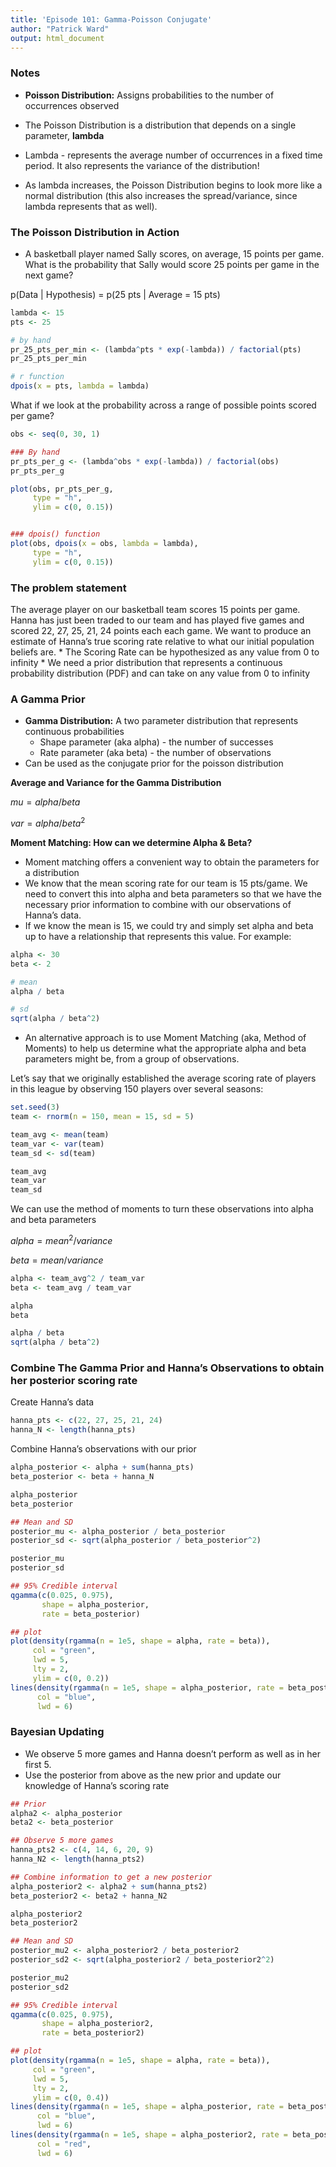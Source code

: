 ```yaml
---
title: 'Episode 101: Gamma-Poisson Conjugate'
author: "Patrick Ward"
output: html_document
---
```


### Notes

* **Poisson Distribution:** Assigns probabilities to the number of occurrences observed

* The Poisson Distribution is a distribution that depends on a single parameter, **lambda**
* Lambda - represents the average number of occurrences in a fixed time period. It also represents the variance of the distribution!
* As lambda increases, the Poisson Distribution begins to look more like a normal distribution (this also increases the spread/variance, since lambda represents that as well).


### The Poisson Distribution in Action

* A basketball player named Sally scores, on average, 15 points per game. What is the probability that Sally would score 25 points per game in the next game? 

p(Data |  Hypothesis) = p(25 pts | Average = 15 pts)

```r
lambda <- 15
pts <- 25

# by hand
pr_25_pts_per_min <- (lambda^pts * exp(-lambda)) / factorial(pts)
pr_25_pts_per_min

# r function
dpois(x = pts, lambda = lambda)

```


What if we look at the probability across a range of possible points scored per game?

```r
obs <- seq(0, 30, 1)

### By hand
pr_pts_per_g <- (lambda^obs * exp(-lambda)) / factorial(obs)
pr_pts_per_g

plot(obs, pr_pts_per_g, 
     type = "h",
     ylim = c(0, 0.15))


### dpois() function
plot(obs, dpois(x = obs, lambda = lambda), 
     type = "h",
     ylim = c(0, 0.15))

```


### The problem statement

The average player on our basketball team scores 15 points per game. Hanna has just been traded to our team and has played five games and scored 22, 27, 25, 21, 24 points each each game. We want to produce an estimate of Hanna's true scoring rate relative to what our initial population beliefs are.
* The Scoring Rate can be hypothesized as any value from 0 to infinity
* We need a prior distribution that represents a continuous probability distribution (PDF) and can take on any value from 0 to infinity

### A Gamma Prior

* **Gamma Distribution:** A two parameter distribution that represents continuous probabilities
    - Shape parameter (aka alpha) - the number of successes
    - Rate parameter (aka beta) - the number of observations
    
* Can be used as the conjugate prior for the poisson distribution

**Average and Variance for the Gamma Distribution**

$mu = alpha / beta$

$var = alpha / beta^2$

**Moment Matching: How can we determine Alpha & Beta?**

* Moment matching offers a convenient way to obtain the parameters for a distribution
* We know that the mean scoring rate for our team is 15 pts/game. We need to convert this into alpha and beta parameters so that we have the necessary prior information to combine with our observations of Hanna's data.
* If we know the mean is 15, we could try and simply set alpha and beta up to have a relationship that represents this value. For example:
    
```r
alpha <- 30
beta <- 2

# mean
alpha / beta

# sd
sqrt(alpha / beta^2)
```


* An alternative approach is to use Moment Matching (aka, Method of Moments) to help us determine what the appropriate alpha and beta parameters might be, from a group of observations.

Let's say that we originally established the average scoring rate of players in this league by observing 150 players over several seasons:

```r
set.seed(3)
team <- rnorm(n = 150, mean = 15, sd = 5)

team_avg <- mean(team)
team_var <- var(team)
team_sd <- sd(team)

team_avg
team_var
team_sd
```

We can use the method of moments to turn these observations into alpha and beta parameters

$alpha = mean^2 / variance$

$beta = mean / variance$

```r
alpha <- team_avg^2 / team_var
beta <- team_avg / team_var

alpha
beta

alpha / beta
sqrt(alpha / beta^2)

```


### Combine The Gamma Prior and Hanna's Observations to obtain her posterior scoring rate

Create Hanna's data

```r
hanna_pts <- c(22, 27, 25, 21, 24)
hanna_N <- length(hanna_pts)
```


Combine Hanna's observations with our prior

```r

alpha_posterior <- alpha + sum(hanna_pts)
beta_posterior <- beta + hanna_N

alpha_posterior
beta_posterior

## Mean and SD
posterior_mu <- alpha_posterior / beta_posterior
posterior_sd <- sqrt(alpha_posterior / beta_posterior^2)

posterior_mu
posterior_sd

## 95% Credible interval
qgamma(c(0.025, 0.975),
       shape = alpha_posterior,
       rate = beta_posterior)

## plot
plot(density(rgamma(n = 1e5, shape = alpha, rate = beta)),
     col = "green",
     lwd = 5,
     lty = 2,
     ylim = c(0, 0.2))
lines(density(rgamma(n = 1e5, shape = alpha_posterior, rate = beta_posterior)),
      col = "blue",
      lwd = 6)

```



### Bayesian Updating

* We observe 5 more games and Hanna doesn't perform as well as in her first 5.
* Use the posterior from above as the new prior and update our knowledge of Hanna's scoring rate

```r
## Prior
alpha2 <- alpha_posterior
beta2 <- beta_posterior

## Observe 5 more games
hanna_pts2 <- c(4, 14, 6, 20, 9)
hanna_N2 <- length(hanna_pts2)

## Combine information to get a new posterior
alpha_posterior2 <- alpha2 + sum(hanna_pts2)
beta_posterior2 <- beta2 + hanna_N2

alpha_posterior2
beta_posterior2

## Mean and SD
posterior_mu2 <- alpha_posterior2 / beta_posterior2
posterior_sd2 <- sqrt(alpha_posterior2 / beta_posterior2^2)

posterior_mu2
posterior_sd2

## 95% Credible interval
qgamma(c(0.025, 0.975),
       shape = alpha_posterior2,
       rate = beta_posterior2)

## plot
plot(density(rgamma(n = 1e5, shape = alpha, rate = beta)),
     col = "green",
     lwd = 5,
     lty = 2,
     ylim = c(0, 0.4))
lines(density(rgamma(n = 1e5, shape = alpha_posterior, rate = beta_posterior)),
      col = "blue",
      lwd = 6)
lines(density(rgamma(n = 1e5, shape = alpha_posterior2, rate = beta_posterior2)),
      col = "red",
      lwd = 6)

```

